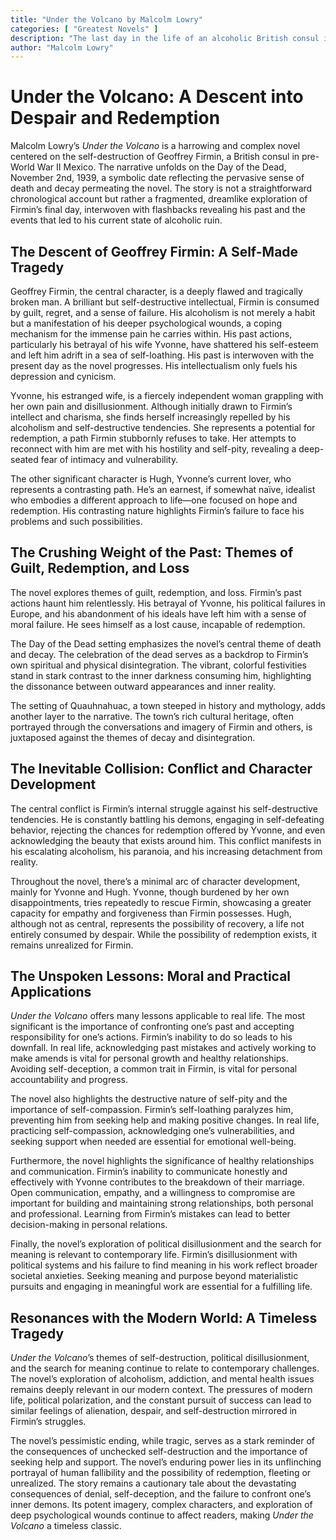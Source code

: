 ```yaml
---
title: "Under the Volcano by Malcolm Lowry"
categories: [ "Greatest Novels" ]
description: "The last day in the life of an alcoholic British consul in Mexico."
author: "Malcolm Lowry"
---
```

# Under the Volcano: A Descent into Despair and Redemption

Malcolm Lowry's *Under the Volcano* is a harrowing and complex novel centered on the self-destruction of Geoffrey Firmin, a British consul in pre-World War II Mexico.  The narrative unfolds on the Day of the Dead, November 2nd, 1939, a symbolic date reflecting the pervasive sense of death and decay permeating the novel.  The story is not a straightforward chronological account but rather a fragmented, dreamlike exploration of Firmin's final day, interwoven with flashbacks revealing his past and the events that led to his current state of alcoholic ruin.

## The Descent of Geoffrey Firmin: A Self-Made Tragedy

Geoffrey Firmin, the central character, is a deeply flawed and tragically broken man. A brilliant but self-destructive intellectual, Firmin is consumed by guilt, regret, and a sense of failure. His alcoholism is not merely a habit but a manifestation of his deeper psychological wounds, a coping mechanism for the immense pain he carries within. His past actions, particularly his betrayal of his wife Yvonne, have shattered his self-esteem and left him adrift in a sea of self-loathing. His past is interwoven with the present day as the novel progresses. His intellectualism only fuels his depression and cynicism.

Yvonne, his estranged wife, is a fiercely independent woman grappling with her own pain and disillusionment. Although initially drawn to Firmin's intellect and charisma, she finds herself increasingly repelled by his alcoholism and self-destructive tendencies. She represents a potential for redemption, a path Firmin stubbornly refuses to take. Her attempts to reconnect with him are met with his hostility and self-pity, revealing a deep-seated fear of intimacy and vulnerability.

The other significant character is Hugh, Yvonne's current lover, who represents a contrasting path. He's an earnest, if somewhat naïve, idealist who embodies a different approach to life—one focused on hope and redemption. His contrasting nature highlights Firmin's failure to face his problems and such possibilities.

## The Crushing Weight of the Past: Themes of Guilt, Redemption, and Loss

The novel explores themes of guilt, redemption, and loss. Firmin's past actions haunt him relentlessly. His betrayal of Yvonne, his political failures in Europe, and his abandonment of his ideals have left him with a sense of moral failure. He sees himself as a lost cause, incapable of redemption.

The Day of the Dead setting emphasizes the novel's central theme of death and decay. The celebration of the dead serves as a backdrop to Firmin's own spiritual and physical disintegration. The vibrant, colorful festivities stand in stark contrast to the inner darkness consuming him, highlighting the dissonance between outward appearances and inner reality.

The setting of Quauhnahuac, a town steeped in history and mythology, adds another layer to the narrative.  The town's rich cultural heritage, often portrayed through the conversations and imagery of Firmin and others, is juxtaposed against the themes of decay and disintegration.

## The Inevitable Collision: Conflict and Character Development

The central conflict is Firmin's internal struggle against his self-destructive tendencies. He is constantly battling his demons, engaging in self-defeating behavior, rejecting the chances for redemption offered by Yvonne, and even acknowledging the beauty that exists around him. This conflict manifests in his escalating alcoholism, his paranoia, and his increasing detachment from reality.

Throughout the novel, there's a minimal arc of character development, mainly for Yvonne and Hugh. Yvonne, though burdened by her own disappointments, tries repeatedly to rescue Firmin, showcasing a greater capacity for empathy and forgiveness than Firmin possesses. Hugh, although not as central, represents the possibility of recovery, a life not entirely consumed by despair. While the possibility of redemption exists, it remains unrealized for Firmin.

## The Unspoken Lessons: Moral and Practical Applications

*Under the Volcano* offers many lessons applicable to real life. The most significant is the importance of confronting one's past and accepting responsibility for one's actions. Firmin's inability to do so leads to his downfall. In real life, acknowledging past mistakes and actively working to make amends is vital for personal growth and healthy relationships. Avoiding self-deception, a common trait in Firmin, is vital for personal accountability and progress.

The novel also highlights the destructive nature of self-pity and the importance of self-compassion.  Firmin's self-loathing paralyzes him, preventing him from seeking help and making positive changes.  In real life, practicing self-compassion, acknowledging one's vulnerabilities, and seeking support when needed are essential for emotional well-being.

Furthermore, the novel highlights the significance of healthy relationships and communication. Firmin's inability to communicate honestly and effectively with Yvonne contributes to the breakdown of their marriage. Open communication, empathy, and a willingness to compromise are important for building and maintaining strong relationships, both personal and professional. Learning from Firmin's mistakes can lead to better decision-making in personal relations.

Finally, the novel's exploration of political disillusionment and the search for meaning is relevant to contemporary life.  Firmin's disillusionment with political systems and his failure to find meaning in his work reflect broader societal anxieties.  Seeking meaning and purpose beyond materialistic pursuits and engaging in meaningful work are essential for a fulfilling life.

## Resonances with the Modern World: A Timeless Tragedy

*Under the Volcano*'s themes of self-destruction, political disillusionment, and the search for meaning continue to relate to contemporary challenges. The novel's exploration of alcoholism, addiction, and mental health issues remains deeply relevant in our modern context. The pressures of modern life, political polarization, and the constant pursuit of success can lead to similar feelings of alienation, despair, and self-destruction mirrored in Firmin's struggles.

The novel's pessimistic ending, while tragic, serves as a stark reminder of the consequences of unchecked self-destruction and the importance of seeking help and support. The novel's enduring power lies in its unflinching portrayal of human fallibility and the possibility of redemption, fleeting or unrealized. The story remains a cautionary tale about the devastating consequences of denial, self-deception, and the failure to confront one's inner demons. Its potent imagery, complex characters, and exploration of deep psychological wounds continue to affect readers, making *Under the Volcano* a timeless classic.

